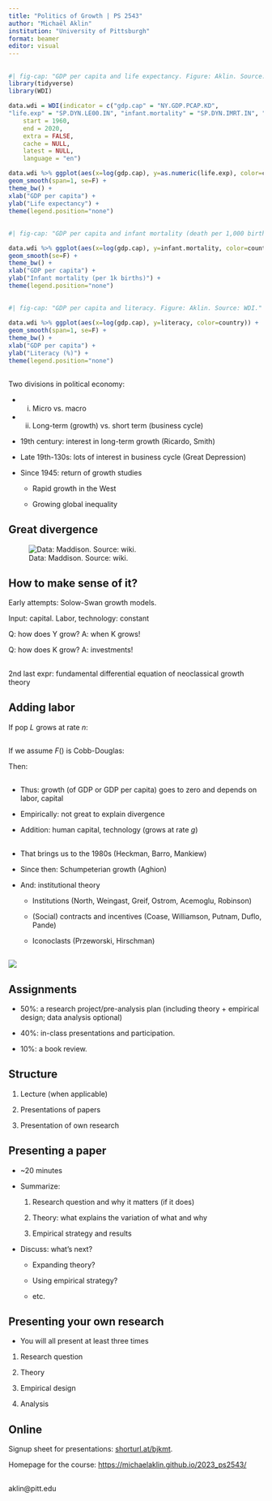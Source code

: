 ```yaml
---
title: "Politics of Growth | PS 2543"
author: "Michaël Aklin"
institution: "University of Pittsburgh"
format: beamer
editor: visual
---
```


##

\begin{center}
Why are we interested in growth?
\end{center}

##

```r
#| fig-cap: "GDP per capita and life expectancy. Figure: Aklin. Source: WDI."
library(tidyverse)
library(WDI)

data.wdi = WDI(indicator = c("gdp.cap" = "NY.GDP.PCAP.KD",
"life.exp" = "SP.DYN.LE00.IN", "infant.mortality" = "SP.DYN.IMRT.IN", "literacy"="SE.ADT.1524.LT.ZS"),
    start = 1960,
    end = 2020,
    extra = FALSE,
    cache = NULL,
    latest = NULL,
    language = "en")

data.wdi %>% ggplot(aes(x=log(gdp.cap), y=as.numeric(life.exp), color=country)) + 
geom_smooth(span=1, se=F) +
theme_bw() +
xlab("GDP per capita") +
ylab("Life expectancy") +
theme(legend.position="none")

```


##

```r
#| fig-cap: "GDP per capita and infant mortality (death per 1,000 births). Figure: Aklin. Source: WDI."

data.wdi %>% ggplot(aes(x=log(gdp.cap), y=infant.mortality, color=country)) + 
geom_smooth(se=F) +
theme_bw() +
xlab("GDP per capita") +
ylab("Infant mortality (per 1k births)") +
theme(legend.position="none")

```


##

```r
#| fig-cap: "GDP per capita and literacy. Figure: Aklin. Source: WDI."

data.wdi %>% ggplot(aes(x=log(gdp.cap), y=literacy, color=country)) + 
geom_smooth(span=1, se=F) +
theme_bw() +
xlab("GDP per capita") +
ylab("Literacy (%)") +
theme(legend.position="none")

```

##

Two divisions in political economy:

- (i) Micro vs. macro

- (ii) Long-term (growth) vs. short term (business cycle)

- 19th century: interest in long-term growth (Ricardo, Smith)

- Late 19th-130s: lots of interest in business cycle (Great Depression)

- Since 1945: return of growth studies

    - Rapid growth in the West
    
    - Growing global inequality
    
## Great divergence

![Data: Maddison. Source: wiki.](./materials/1920px-Maddison_GDP_per_capita_1500-1950.png)

## How to make sense of it?

Early attempts: Solow-Swan growth models. 

Input: capital. Labor, technology: constant

\begin{align*}
Y &= F(K) & F\equiv\mbox{prod function} \\
F'(K) &> 0 & \mbox{Inada assumptions}\\
F''(K) &< 0
\end{align*}

Q: how does Y grow? A: when K grows!

Q: how does K grow? A: investments! 

##

\begin{align*}
\frac{\partial K}{\partial t} &\equiv \dot{K} = I \\
&= sY - \delta K \\
&= sF(K) - \delta K \\
K^* &\rightarrow sF(K) - \delta K = 0
\end{align*}

2nd last expr: fundamental differential equation of neoclassical growth theory

## Adding labor

\begin{align*}
Y &= F(K, L) \\
F(\lambda K, \lambda L) &= \lambda F(K,L) & \mbox{constant ret scale} \\
\end{align*}

If pop $L$ grows at rate $n$:
\begin{align*}
y &\equiv \frac{Y}{L}  \\
&= \frac{F(K,L)}{L}  \\
&= F(K/L, 1) \\
&\equiv f(k)
\end{align*}

## 

If we assume $F()$ is Cobb-Douglas:
\begin{align*}
Y &= K^\alpha L^{1-\alpha} & 0<\alpha<1 \\
y &= k^\alpha
\end{align*}

Then:
\begin{align*}
\dot{k} = sf(k) - (\delta+n)k
\end{align*}

##

- Thus: growth (of GDP or GDP per capita) goes to zero and depends on labor, capital

- Empirically: not great to explain divergence

- Addition: human capital, technology (grows at rate $g$)

\begin{align*}
Y &= (AL)^{1-\alpha} K^\alpha \\
\dot{k} &= sk^\alpha - (n+g+\delta)k
\end{align*}

## 

- That brings us to the 1980s (Heckman, Barro, Mankiew)

- Since then: Schumpeterian growth (Aghion)

- And: institutional theory

    - Institutions (North, Weingast, Greif, Ostrom, Acemoglu, Robinson)
    
    - (Social) contracts and incentives (Coase, Williamson, Putnam, Duflo, Pande)
    
    - Iconoclasts (Przeworski, Hirschman)

##

![](../frame.png)

## Assignments

- 50%: a research project/pre-analysis plan (including theory + empirical design; data analysis optional) 

- 40%: in-class presentations and participation. 

- 10%: a book review. 

## Structure

1. Lecture (when applicable)

2. Presentations of papers

3. Presentation of own research

## Presenting a paper

- ~20 minutes

- Summarize:

    1. Research question and why it matters (if it does)
    
    2. Theory: what explains the variation of what and why
    
    3. Empirical strategy and results
    
- Discuss: what's next?

    - Expanding theory?
    
    - Using empirical strategy?
    
    - etc.


## Presenting your own research

- You will all present at least three times

1. Research question

2. Theory

3. Empirical design

4. Analysis

## Online

Signup sheet for presentations: [shorturl.at/bjkmt](shorturl.at/bjkmt).

Homepage for the course: [https://michaelaklin.github.io/2023_ps2543/](https://michaelaklin.github.io/2023_ps2543/)


##

\begin{center}
Questions?
\end{center}

\bigskip

\bigskip

aklin@pitt.edu

